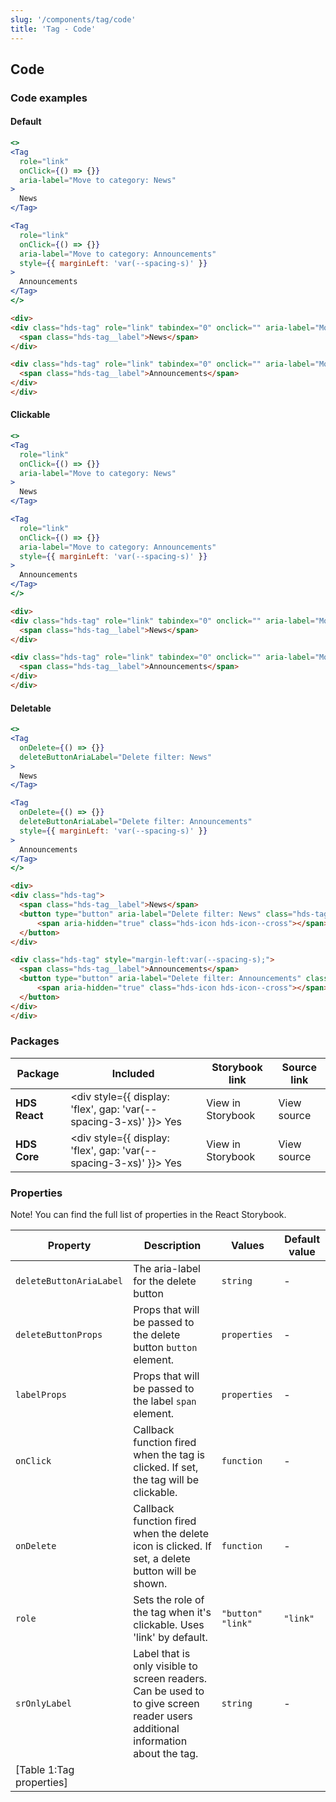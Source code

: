 ```yaml
---
slug: '/components/tag/code'
title: 'Tag - Code'
---
```




## Code

### Code examples 

#### Default
<Playground>

```jsx
<>
<Tag
  role="link" 
  onClick={() => {}}
  aria-label="Move to category: News"
>
  News
</Tag>

<Tag
  role="link" 
  onClick={() => {}} 
  aria-label="Move to category: Announcements" 
  style={{ marginLeft: 'var(--spacing-s)' }}
>
  Announcements
</Tag>
</>
```

```html
<div>
<div class="hds-tag" role="link" tabindex="0" onclick="" aria-label="Move to category: News">
  <span class="hds-tag__label">News</span>
</div>

<div class="hds-tag" role="link" tabindex="0" onclick="" aria-label="Move to category: Announcements" style="margin-left:var(--spacing-s);">
  <span class="hds-tag__label">Announcements</span>
</div>
</div>
```

</Playground>

#### Clickable
<Playground>

```jsx
<>
<Tag 
  role="link" 
  onClick={() => {}} 
  aria-label="Move to category: News"
>
  News
</Tag>

<Tag 
  role="link" 
  onClick={() => {}} 
  aria-label="Move to category: Announcements"
  style={{ marginLeft: 'var(--spacing-s)' }}
>
  Announcements
</Tag>
</>
```

```html
<div>
<div class="hds-tag" role="link" tabindex="0" onclick="" aria-label="Move to category: News">
  <span class="hds-tag__label">News</span>
</div>

<div class="hds-tag" role="link" tabindex="0" onclick="" aria-label="Move to category: Announcements" style="margin-left:var(--spacing-s);">
  <span class="hds-tag__label">Announcements</span>
</div>
</div>
```

</Playground>

#### Deletable
<Playground>

```jsx
<>
<Tag 
  onDelete={() => {}} 
  deleteButtonAriaLabel="Delete filter: News"
>
  News
</Tag>

<Tag 
  onDelete={() => {}} 
  deleteButtonAriaLabel="Delete filter: Announcements" 
  style={{ marginLeft: 'var(--spacing-s)' }}
>
  Announcements
</Tag>
</>
```

```html
<div>
<div class="hds-tag">
  <span class="hds-tag__label">News</span>
  <button type="button" aria-label="Delete filter: News" class="hds-tag__delete-button button-reset">
      <span aria-hidden="true" class="hds-icon hds-icon--cross"></span>
  </button>
</div>

<div class="hds-tag" style="margin-left:var(--spacing-s);">
  <span class="hds-tag__label">Announcements</span>
  <button type="button" aria-label="Delete filter: Announcements" class="hds-tag__delete-button button-reset">
      <span aria-hidden="true" class="hds-icon hds-icon--cross"></span>
  </button>
</div>
</div>
```

</Playground>

### Packages
| Package           | Included                                                                                        | Storybook link                                                                                              | Source link                                                                                                                                              |
| ----------------- | ----------------------------------------------------------------------------------------------- | ----------------------------------------------------------------------------------------------------------- | -------------------------------------------------------------------------------------------------------------------------------------------------------- |
| **HDS React**     | <div style={{ display: 'flex', gap: 'var(--spacing-3-xs)' }}><IconCheckCircleFill /> Yes </div> | <Link openInNewTab openInNewTabAriaLabel="Opens in a new tab" href="/storybook/react/?path=/story/components-tag--default">View in Storybook</Link> | <ExternalLink openInNewTab openInNewTabAriaLabel="Opens in a new tab" href="https://github.com/City-of-Helsinki/helsinki-design-system/tree/master/packages/react/src/components/tag">View source</ExternalLink> |
| **HDS Core**      | <div style={{ display: 'flex', gap: 'var(--spacing-3-xs)' }}><IconCheckCircleFill /> Yes </div> | <Link openInNewTab openInNewTabAriaLabel="Opens in a new tab" href="/storybook/core/?path=/story/components-tag--default">View in Storybook</Link>  | <ExternalLink openInNewTab openInNewTabAriaLabel="Opens in a new tab" href="https://github.com/City-of-Helsinki/helsinki-design-system/tree/master/packages/core/src/components/tag">View source</ExternalLink>  |

### Properties
Note! You can find the full list of properties in the <Link openInNewTab openInNewTabAriaLabel="Opens in a new tab" href="/storybook/react/?path=/docs/components-tag--default">React Storybook.</Link>

| Property                | Description                                                                                                                    | Values              | Default value |
| ----------------------- | ------------------------------------------------------------------------------------------------------------------------------ | ------------------- | ------------- |
| `deleteButtonAriaLabel` | The aria-label for the delete button                                                                                           | `string`            | -             |
| `deleteButtonProps`     | Props that will be passed to the delete button `button` element.                                                               | `properties`        | -             |
| `labelProps`            | Props that will be passed to the label `span` element.                                                                         | `properties`        | -             |
| `onClick`               | Callback function fired when the tag is clicked. If set, the tag will be clickable.                                            | `function`          | -             |
| `onDelete`              | Callback function fired when the delete icon is clicked. If set, a delete button will be shown.                                | `function`          | -             |
| `role`                  | Sets the role of the tag when it's clickable. Uses 'link' by default.                                                          | `"button"` `"link"` | `"link"`      |
| `srOnlyLabel`           | Label that is only visible to screen readers. Can be used to to give screen reader users additional information about the tag. | `string`            | -             |
[Table 1:Tag properties]|

